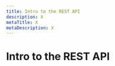 ```yaml
---
title: Intro to the REST API
description: X
metaTitle: X
metaDescription: X
---
```


# Intro to the REST API

<!-- Besides the content at /docs/api-reference which is very short/thin, I don't see a great intro to the REST API. This is that intro. -->
